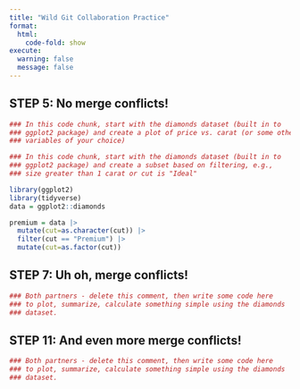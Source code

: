 ---
title: "Wild Git Collaboration Practice"
format: 
  html:
    code-fold: show
execute: 
  warning: false
  message: false
---


## STEP 5: No merge conflicts!

```{r partner 1}
### In this code chunk, start with the diamonds dataset (built in to
### ggplot2 package) and create a plot of price vs. carat (or some other
### variables of your choice)


```

```{r partner 2}
### In this code chunk, start with the diamonds dataset (built in to
### ggplot2 package) and create a subset based on filtering, e.g., 
### size greater than 1 carat or cut is "Ideal"

library(ggplot2)
library(tidyverse)
data = ggplot2::diamonds

premium = data |>
  mutate(cut=as.character(cut)) |>
  filter(cut == "Premium") |>
  mutate(cut=as.factor(cut))
```

## STEP 7: Uh oh, merge conflicts!

```{r break-it-1}
### Both partners - delete this comment, then write some code here
### to plot, summarize, calculate something simple using the diamonds
### dataset.


```

## STEP 11: And even more merge conflicts!

```{r break-it-2}
### Both partners - delete this comment, then write some code here
### to plot, summarize, calculate something simple using the diamonds
### dataset.


```

